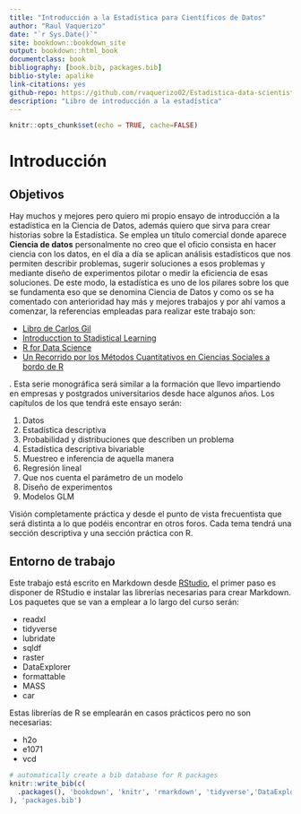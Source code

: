 --- 
title: "Introducción a la Estadística para Científicos de Datos"
author: "Raul Vaquerizo"
date: "`r Sys.Date()`"
site: bookdown::bookdown_site
output: bookdown::html_book
documentclass: book
bibliography: [book.bib, packages.bib]
biblio-style: apalike
link-citations: yes
github-repo: https://github.com/rvaquerizo02/Estadistica-data-scientist
description: "Libro de introducción a la estadística"
---


```{r setup, include=FALSE}
knitr::opts_chunk$set(echo = TRUE, cache=FALSE)
```
# Introducción

## Objetivos

Hay muchos y mejores pero quiero mi propio ensayo de introducción a la estadística en la Ciencia de Datos, además quiero que  sirva para crear historias sobre la Estadística. Se emplea un título comercial donde aparece **Ciencia de datos** personalmente no creo que el oficio consista en hacer ciencia con los datos, en el día a día se aplican análisis estadísticos que nos permiten describir problemas, sugerir soluciones a esos problemas y mediante diseño de experimentos pilotar o medir la eficiencia de esas soluciones. De este modo, la estadística es uno de los pilares sobre los que se fundamenta eso que se denomina Ciencia de Datos y como os se ha comentado con anterioridad hay más y mejores trabajos y por ahí vamos a comenzar, la referencias empleadas para realizar este trabajo son:

- [Libro de Carlos Gil](https://datanalytics.com/libro_estadistica/index.html)
- [Introducction to Stadistical Learning](https://fcorowe.github.io/sl/)
- [R for Data Science](https://es.r4ds.hadley.nz/index.html)
- [Un Recorrido por los Métodos Cuantitativos en Ciencias Sociales a bordo de R](https://estadisticacienciassocialesr.rbind.io/)

. Esta serie monográfica será similar a la formación que llevo impartiendo en empresas y postgrados universitarios desde hace algunos años. Los capítulos de los que tendrá este ensayo serán:

<ol>
 	<li>Datos</li>
 	<li>Estadística descriptiva</li>
 	<li>Probabilidad y distribuciones que describen un problema</li>
 	<li>Estadística descriptiva bivariable</li>
 	<li>Muestreo e inferencia de aquella manera</li>
 	<li>Regresión lineal</li>
 	<li>Que nos cuenta el parámetro de un modelo</li>
 	<li>Diseño de experimentos</li>
 	<li>Modelos GLM</li>
</ol>

Visión completamente práctica y desde el punto de vista frecuentista que será distinta a lo que podéis encontrar en otros foros. Cada tema tendrá una sección descriptiva y una sección práctica con R.

## Entorno de trabajo

Este trabajo está escrito en Markdown desde [RStudio](https://www.rstudio.com/), el primer paso es disponer de RStudio e instalar las librerías necesarias para crear Markdown. Los paquetes que se van a emplear a lo largo del curso serán:

- readxl
- tidyverse
- lubridate
- sqldf
- raster
- DataExplorer
- formattable
- MASS
- car

Estas librerías de R se emplearán en casos prácticos pero no son necesarias: 

- h2o
- e1071
- vcd


```{r include=FALSE}
# automatically create a bib database for R packages
knitr::write_bib(c(
  .packages(), 'bookdown', 'knitr', 'rmarkdown', 'tidyverse','DataExplorer'
), 'packages.bib')
```
